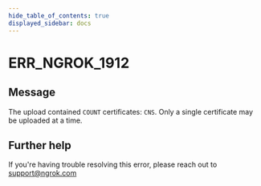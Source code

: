 ```yaml
---
hide_table_of_contents: true
displayed_sidebar: docs
---
```



# ERR_NGROK_1912

## Message

The upload contained `COUNT` certificates: `CNS`. Only a single certificate may be uploaded at a time.

<ErrorDetails error="err_ngrok_1912" />

## Further help

If you're having trouble resolving this error, please reach out to [support@ngrok.com](mailto:support@ngrok.com?subject=Help%20with%20ERR_NGROK_1912)
